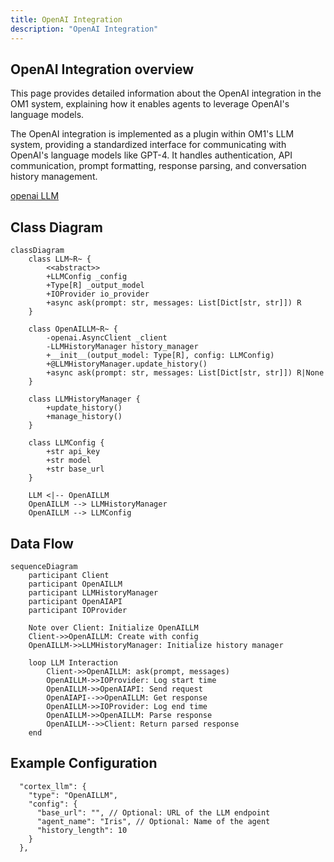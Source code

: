 ```yaml
---
title: OpenAI Integration
description: "OpenAI Integration"
---
```


## OpenAI Integration overview

This page provides detailed information about the OpenAI integration in the OM1 system, explaining how it enables agents to leverage OpenAI's language models. 

The OpenAI integration is implemented as a plugin within OM1's LLM system, providing a standardized interface for communicating with OpenAI's language models like GPT-4. It handles authentication, API communication, prompt formatting, response parsing, and conversation history management.

[openai LLM](https://github.com/OpenmindAGI/OM1/blob/main/src/llm/plugins/openai_llm.py)

## Class Diagram

```mermaid
classDiagram
    class LLM~R~ {
        <<abstract>>
        +LLMConfig _config
        +Type[R] _output_model
        +IOProvider io_provider
        +async ask(prompt: str, messages: List[Dict[str, str]]) R
    }

    class OpenAILLM~R~ {
        -openai.AsyncClient _client
        -LLMHistoryManager history_manager
        +__init__(output_model: Type[R], config: LLMConfig)
        +@LLMHistoryManager.update_history()
        +async ask(prompt: str, messages: List[Dict[str, str]]) R|None
    }

    class LLMHistoryManager {
        +update_history()
        +manage_history()
    }

    class LLMConfig {
        +str api_key
        +str model
        +str base_url
    }

    LLM <|-- OpenAILLM
    OpenAILLM --> LLMHistoryManager
    OpenAILLM --> LLMConfig
```

## Data Flow

```mermaid
sequenceDiagram
    participant Client
    participant OpenAILLM
    participant LLMHistoryManager
    participant OpenAIAPI
    participant IOProvider

    Note over Client: Initialize OpenAILLM
    Client->>OpenAILLM: Create with config
    OpenAILLM->>LLMHistoryManager: Initialize history manager
    
    loop LLM Interaction
        Client->>OpenAILLM: ask(prompt, messages)
        OpenAILLM->>IOProvider: Log start time
        OpenAILLM->>OpenAIAPI: Send request
        OpenAIAPI-->>OpenAILLM: Get response
        OpenAILLM->>IOProvider: Log end time
        OpenAILLM->>OpenAILLM: Parse response
        OpenAILLM-->>Client: Return parsed response
    end
```

## Example Configuration

```
  "cortex_llm": {
    "type": "OpenAILLM",
    "config": {
      "base_url": "", // Optional: URL of the LLM endpoint
      "agent_name": "Iris", // Optional: Name of the agent
      "history_length": 10
    }
  },
```
